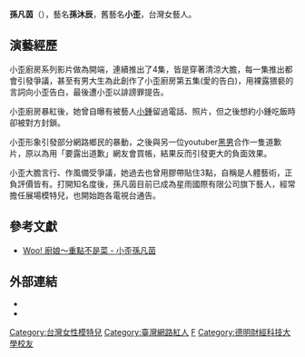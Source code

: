 {{copyedit|time=2020-02-08}}
{{blpsources|time=2020-02-08}}
{{藝人
| 姓名 = 孫凡茵
| 類型 = 女藝人
| 圖片 = 
| 圖片尺寸 = 200px
| 圖片簡介 = 
| 羅馬拼音 = 
| 本名 = 
| 英文名 = 
| 綽號 = 小歪
| 國籍 = {{ROC}}
| 籍貫 = {{TW}}
| 出生日期 = {{birth date and age|1992|3|30}}
| 出生地點 = 
| 逝世日期 =  
| 逝世地點 = 
| 職業 = [[演員|演員]]
| 語言 = [[中華民國國語|國語]]、[[台語|台語]]
| 教育程度 = [[德明財經科技大學|德明財經科技大學]]
| 出身地 = 
| 出道作 = 
| 出道日期 =
| 活躍年代 =  
| 代表作 = 
| 唱片公司 =
| 配偶 = 張先生 
| 經紀公司 = [[星雨國際有限公司|星雨國際有限公司]]
| 網站 = 
}}
'''孫凡茵'''（{{bd|1992年|3月30日|}}），藝名'''孫沐辰'''，舊藝名'''小歪'''，台灣女藝人。

== 演藝經歷 == 
小歪廚房系列影片做為開端，連續推出了4集，皆是穿著清涼大膽，每一集推出都會引發爭議，甚至有男大生為此創作了小歪廚房第五集(愛的告白)，用裸露猥褻的言詞向小歪告白，最後遭小歪以誹謗罪提告。

小歪廚房暴紅後，她曾自曝有被藝人[[鐘昀呈|小鍾]]留過電話、照片，但之後想約小鍾吃飯時卻被對方封鎖。

小歪形象引發部分網路鄉民的暴動，之後與另一位youtuber[[黑男|黑男]]合作一隻道歉片，原以為用「要露出道歉」網友會買帳，結果反而引發更大的負面效果。

小歪大膽言行、作風備受爭議，她過去也曾用膠帶貼住3點，自稱是人體藝術，正負評價皆有。打開知名度後，孫凡茵目前已成為星雨國際有限公司旗下藝人，經常擔任展場模特兒，也開始跑各電視台通告。

== 參考文獻 ==
{{reflist}}
*[https://tw.celebrity.yahoo.com/video/sungirl-woo-%E5%BB%9A%E5%A8%98-%E9%87%8D%E9%BB%9E%E4%B8%8D%E6%98%AF%E8%8F%9C-%E5%B0%8F%E6%AD%AA%E5%AD%AB%E5%87%A1%E8%8C%B5-080046890.html Woo! 廚娘～重點不是菜 - 小歪孫凡茵]{{Wayback|url=https://tw.celebrity.yahoo.com/video/sungirl-woo-%E5%BB%9A%E5%A8%98-%E9%87%8D%E9%BB%9E%E4%B8%8D%E6%98%AF%E8%8F%9C-%E5%B0%8F%E6%AD%AA%E5%AD%AB%E5%87%A1%E8%8C%B5-080046890.html |date=20160127095443 }}

==外部連結==
*{{Facebook|SunmuChen|孫沐辰的。 朕辰宮。}}
*{{YouTube user|UCyOicFf1qDI9WMVy9Ueh4sg|朕辰宮}}

[[Category:台灣女性模特兒|Category:台灣女性模特兒]]
[[Category:臺灣網路紅人|Category:臺灣網路紅人]]
[[Category:孫姓|F]]
[[Category:德明財經科技大學校友|Category:德明財經科技大學校友]]